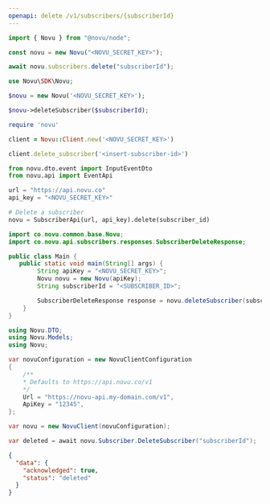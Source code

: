 ```yaml
---
openapi: delete /v1/subscribers/{subscriberId}
---
```



<ApikeyWarning />

<RequestExample>

```javascript Node.js
import { Novu } from "@novu/node";

const novu = new Novu("<NOVU_SECRET_KEY>");

await novu.subscribers.delete("subscriberId");
```

```php PHP
use Novu\SDK\Novu;

$novu = new Novu('<NOVU_SECRET_KEY>');

$novu->deleteSubscriber($subscriberId);
```

```ruby Ruby
require 'novu'

client = Novu::Client.new('<NOVU_SECRET_KEY>')

client.delete_subscriber('<insert-subscriber-id>')
```

```python Python
from novu.dto.event import InputEventDto
from novu.api import EventApi

url = "https://api.novu.co"
api_key = "<NOVU_SECRET_KEY>"

# Delete a subscriber
novu = SubscriberApi(url, api_key).delete(subscriber_id)
```

```java Java
import co.novu.common.base.Novu;
import co.novu.api.subscribers.responses.SubscriberDeleteResponse;

public class Main {
   public static void main(String[] args) {
        String apiKey = "<NOVU_SECRET_KEY>";
        Novu novu = new Novu(apiKey);
        String subscriberId = "<SUBSCRIBER_ID>";

        SubscriberDeleteResponse response = novu.deleteSubscriber(subscriberId);
    }
}
```

```csharp .NET
using Novu.DTO;
using Novu.Models;
using Novu;

var novuConfiguration = new NovuClientConfiguration
{
    /**
    * Defaults to https://api.novu.co/v1
    */
    Url = "https://novu-api.my-domain.com/v1",
    ApiKey = "12345",
};

var novu = new NovuClient(novuConfiguration);

var deleted = await novu.Subscriber.DeleteSubscriber("subscriberId");
```

</RequestExample>

<ResponseExample>

```json Response
{
  "data": {
    "acknowledged": true,
    "status": "deleted"
  }
}
```

</ResponseExample>
